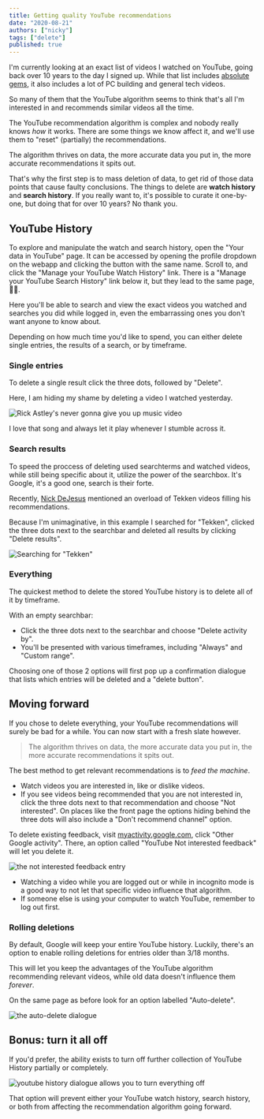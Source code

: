 ```yaml
---
title: Getting quality YouTube recommendations
date: "2020-08-21"
authors: ["nicky"]
tags: ["delete"]
published: true
---
```


I'm currently looking at an exact list of videos I watched on YouTube, going back over 10 years to the day I signed up.
While that list includes [absolute gems](https://www.youtube.com/watch?v=dQw4w9WgXcQ), it also includes a lot of PC building and general tech videos.

So many of them that the YouTube algorithm seems to think that's all I'm interested in and recommends similar videos all the time.

The YouTube recommendation algorithm is complex and nobody really knows _how_ it works.
There are some things we know affect it, and we'll use them to "reset" (partially) the recommendations.

The algorithm thrives on data, the more accurate data you put in, the more accurate recommendations it spits out.

That's why the first step is to mass deletion of data, to get rid of those data points that cause faulty conclusions.
The things to delete are **watch history** and **search history**.
If you really want to, it's possible to curate it one-by-one, but doing that for over 10 years? No thank you.

## YouTube History

To explore and manipulate the watch and search history, open the "Your data in YouTube" page.
It can be accessed by opening the profile dropdown on the webapp and clicking the button with the same name.
Scroll to, and click the "Manage your YouTube Watch History" link.
There is a "Manage your YouTube Search History" link below it, but they lead to the same page, 🤷‍♂️.

Here you'll be able to search and view the exact videos you watched and searches you did while logged in, even the embarrassing ones you don't want anyone to know about.

Depending on how much time you'd like to spend, you can either delete single entries, the results of a search, or by timeframe.

### Single entries

To delete a single result click the three dots, followed by "Delete".

Here, I am hiding my shame by deleting a video I watched yesterday.

![Rick Astley's never gonna give you up music video](rick.png)

<Aside variant="info">

I love that song and always let it play whenever I stumble across it.

</Aside>

### Search results

To speed the proccess of deleting used searchterms and watched videos, while still being specific about it, utilize the power of the searchbox.
It's Google, it's a good one, search is their forte.

Recently, [Nick DeJesus](https://twitter.com/Dayhaysoos) mentioned an overload of Tekken videos filling his recommendations.

Because I'm unimaginative, in this example I searched for "Tekken", clicked the three dots next to the searchbar and deleted all results by clicking "Delete results".

![Searching for "Tekken"](tekken.png)

### Everything

The quickest method to delete the stored YouTube history is to delete all of it by timeframe.

With an empty searchbar:

- Click the three dots next to the searchbar and choose "Delete activity by".
- You'll be presented with various timeframes, including "Always" and "Custom range".

Choosing one of those 2 options will first pop up a confirmation dialogue that lists which entries will be deleted and a "delete button".

## Moving forward

If you chose to delete everything, your YouTube recommendations will surely be bad for a while.
You can now start with a fresh slate however.

> The algorithm thrives on data, the more accurate data you put in, the more accurate recommendations it spits out.

The best method to get relevant recommendations is to _feed the machine_.

- Watch videos you are interested in, like or dislike videos.
- If you see videos being recommended that you are not interested in, click the three dots next to that recommendation and choose "Not interested".
  On places like the front page the options hiding behind the three dots will also include a "Don't recommend channel" option.

<Aside variant="info">

To delete existing feedback, visit [myactivity.google.com](https://myactivity.google.com/), click "Other Google activity".
There, an option called "YouTube Not interested feedback" will let you delete it.

![the not interested feedback entry](not-interested.png)

</Aside>

- Watching a video while you are logged out or while in incognito mode is a good way to not let that specific video influence that algorithm.
- If someone else is using your computer to watch YouTube, remember to log out first.

### Rolling deletions

By default, Google will keep your entire YouTube history.
Luckily, there's an option to enable rolling deletions for entries older than 3/18 months.

This will let you keep the advantages of the YouTube algorithm recommending relevant videos, while old data doesn't influence them _forever_.

On the same page as before look for an option labelled "Auto-delete".

![the auto-delete dialogue](auto-delete.png)

## Bonus: turn it all off

If you'd prefer, the ability exists to turn off further collection of YouTube History partially or completely.

![youtube history dialogue allows you to turn everything off](turn-it-off.png)

That option will prevent either your YouTube watch history, search history, or both from affecting the recommendation algorithm going forward.
